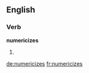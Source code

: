 ==English==

===Verb===
'''numericizes'''

# {{third-person singular of|[[numericize]]}}

[[de:numericizes]]
[[fr:numericizes]]